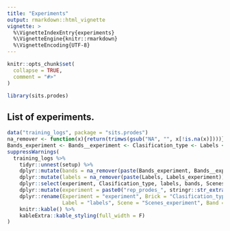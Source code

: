 ```yaml
---
title: "Experiments"
output: rmarkdown::html_vignette
vignette: >
  %\VignetteIndexEntry{experiments}
  %\VignetteEngine{knitr::rmarkdown}
  %\VignetteEncoding{UTF-8}
---
```


```r
knitr::opts_chunk$set(
  collapse = TRUE,
  comment = "#>"
)
```

```r
library(sits.prodes)
```

## List of experiments.


```r

data("training_logs", package = "sits.prodes")
na_remover <- function(x){return(trimws(gsub("NA", "", x[!is.na(x)])))}
Bands_experiment <- Bands__experiment <- Clasification_type <- Labels <- Labels_experiment <- setup <- Scenes_experiment <- NULL
suppressWarnings(
  training_logs %>% 
    tidyr::unnest(setup) %>%
    dplyr::mutate(bands = na_remover(paste(Bands_experiment, Bands__experiment))) %>%
    dplyr::mutate(labels = na_remover(paste(Labels, Labels_experiment))) %>%
    dplyr::select(experiment, Clasification_type, labels, bands, Scenes_experiment) %>%
    dplyr::mutate(experiment = paste0("rep_prodes_", stringr::str_extract(experiment, pattern = "[0-9]{2}"))) %>% 
    dplyr::rename(Experiment = "experiment", Brick = "Clasification_type", 
                  Label = "labels", Scene = "Scenes_experiment", Band = "bands") %>% 
    knitr::kable() %>%
    kableExtra::kable_styling(full_width = F)
)

```
